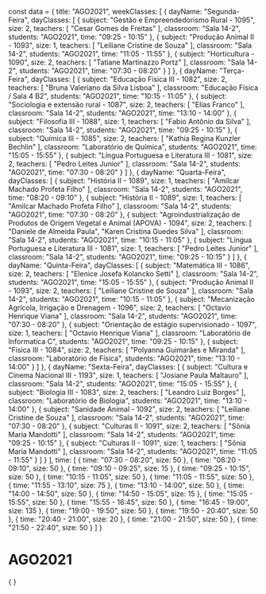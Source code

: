 const data = {
  title: "AGO2021",
  weekClasses: [
    {
      dayName: "Segunda-Feira",
      dayClasses: [
        {
          subject: "Gestão e Empreendedorismo Rural - 1095",
          size: 2,
          teachers: [
            "Cesar Gomes de Freitas"
          ],
          classroom: "Sala 14-2",
          students: "AGO2021",
          time: "09:25 - 10:15"
        },
        {
          subject: "Produção Animal II - 1093",
          size: 1,
          teachers: [
            "Leiliane Cristine de Souza"
          ],
          classroom: "Sala 14-2",
          students: "AGO2021",
          time: "11:05 - 11:55"
        },
        {
          subject: "Horticultura - 1090",
          size: 2,
          teachers: [
            "Tatiane Martinazzo Portz"
          ],
          classroom: "Sala 14-2",
          students: "AGO2021",
          time: "07:30 - 08:20"
        }
      ]
    },
    {
      dayName: "Terça-Feira",
      dayClasses: [
        {
          subject: "Educação Física III - 1082",
          size: 2,
          teachers: [
            "Bruna Valeriano da Silva Lisboa"
          ],
          classroom: "Educação Física / Sala 4 B2",
          students: "AGO2021",
          time: "10:15 - 11:05"
        },
        {
          subject: "Sociologia e extensão rural - 1087",
          size: 2,
          teachers: [
            "Elias Franco"
          ],
          classroom: "Sala 14-2",
          students: "AGO2021",
          time: "13:10 - 14:00"
        },
        {
          subject: "Filosofia III - 1088",
          size: 1,
          teachers: [
            "Fabio Antônio da Silva"
          ],
          classroom: "Sala 14-2",
          students: "AGO2021",
          time: "09:25 - 10:15"
        },
        {
          subject: "Química III - 1085",
          size: 2,
          teachers: [
            "Kathia Regina Kunzler Bechlin"
          ],
          classroom: "Laboratório de Química",
          students: "AGO2021",
          time: "15:05 - 15:55"
        },
        {
          subject: "Língua Portuguesa e Literatura III - 1081",
          size: 2,
          teachers: [
            "Pedro Leites Junior"
          ],
          classroom: "Sala 14-2",
          students: "AGO2021",
          time: "07:30 - 08:20"
        }
      ]
    },
    {
      dayName: "Quarta-Feira",
      dayClasses: [
        {
          subject: "História II - 1089",
          size: 1,
          teachers: [
            "Amilcar Machado Profeta Filho"
          ],
          classroom: "Sala 14-2",
          students: "AGO2021",
          time: "08:20 - 09:10"
        },
        {
          subject: "História II - 1089",
          size: 1,
          teachers: [
            "Amilcar Machado Profeta Filho"
          ],
          classroom: "Sala 14-2",
          students: "AGO2021",
          time: "07:30 - 08:20"
        },
        {
          subject: "Agroindustrialização de Produtos de Origem Vegetal e Animal (APOVA) - 1094",
          size: 2,
          teachers: [
            "Daniele de Almeida Paula",
            "Karen Cristina Guedes Silva"
          ],
          classroom: "Sala 14-2",
          students: "AGO2021",
          time: "10:15 - 11:05"
        },
        {
          subject: "Língua Portuguesa e Literatura III - 1081",
          size: 1,
          teachers: [
            "Pedro Leites Junior"
          ],
          classroom: "Sala 14-2",
          students: "AGO2021",
          time: "09:25 - 10:15"
        }
      ]
    },
    {
      dayName: "Quinta-Feira",
      dayClasses: [
        {
          subject: "Matemática III - 1086",
          size: 2,
          teachers: [
            "Elenice Josefa Kolancko Setti"
          ],
          classroom: "Sala 14-2",
          students: "AGO2021",
          time: "15:05 - 15:55"
        },
        {
          subject: "Produção Animal II - 1093",
          size: 2,
          teachers: [
            "Leiliane Cristine de Souza"
          ],
          classroom: "Sala 14-2",
          students: "AGO2021",
          time: "10:15 - 11:05"
        },
        {
          subject: "Mecanização Agrícola, Irrigação e Drenagem - 1096",
          size: 2,
          teachers: [
            "Octavio Henrique Viana"
          ],
          classroom: "Sala 14-2",
          students: "AGO2021",
          time: "07:30 - 08:20"
        },
        {
          subject: "Orientação de estágio supervisionado - 1097",
          size: 1,
          teachers: [
            "Octavio Henrique Viana"
          ],
          classroom: "Laboratório de Informatica C",
          students: "AGO2021",
          time: "09:25 - 10:15"
        },
        {
          subject: "Física III - 1084",
          size: 2,
          teachers: [
            "Polyanna Guimarães e Miranda"
          ],
          classroom: "Laboratório de Física",
          students: "AGO2021",
          time: "13:10 - 14:00"
        }
      ]
    },
    {
      dayName: "Sexta-Feira",
      dayClasses: [
        {
          subject: "Cultura e Cinema Nacional III - 1193",
          size: 1,
          teachers: [
            "Josiane Paula Maltauro"
          ],
          classroom: "Sala 14-2",
          students: "AGO2021",
          time: "15:05 - 15:55"
        },
        {
          subject: "Biologia III - 1083",
          size: 2,
          teachers: [
            "Leandro Luiz Borges"
          ],
          classroom: "Laboratório de Biologia",
          students: "AGO2021",
          time: "13:10 - 14:00"
        },
        {
          subject: "Sanidade Animal - 1092",
          size: 2,
          teachers: [
            "Leiliane Cristine de Souza"
          ],
          classroom: "Sala 14-2",
          students: "AGO2021",
          time: "07:30 - 08:20"
        },
        {
          subject: "Culturas II - 1091",
          size: 2,
          teachers: [
            "Sônia Maria Mandotti"
          ],
          classroom: "Sala 14-2",
          students: "AGO2021",
          time: "09:25 - 10:15"
        },
        {
          subject: "Culturas II - 1091",
          size: 1,
          teachers: [
            "Sônia Maria Mandotti"
          ],
          classroom: "Sala 14-2",
          students: "AGO2021",
          time: "11:05 - 11:55"
        }
      ]
    }
  ],
  time: [
    {
      time: "07:30 - 08:20",
      size: 50
    },
    {
      time: "08:20 - 09:10",
      size: 50
    },
    {
      time: "09:10 - 09:25",
      size: 15
    },
    {
      time: "09:25 - 10:15",
      size: 50
    },
    {
      time: "10:15 - 11:05",
      size: 50
    },
    {
      time: "11:05 - 11:55",
      size: 50
    },
    {
      time: "11:55 - 13:10",
      size: 75
    },
    {
      time: "13:10 - 14:00",
      size: 50
    },
    {
      time: "14:00 - 14:50",
      size: 50
    },
    {
      time: "14:50 - 15:05",
      size: 15
    },
    {
      time: "15:05 - 15:55",
      size: 50
    },
    {
      time: "15:55 - 16:45",
      size: 50
    },
    {
      time: "16:45 - 19:00",
      size: 135
    },
    {
      time: "19:00 - 19:50",
      size: 50
    },
    {
      time: "19:50 - 20:40",
      size: 50
    },
    {
      time: "20:40 - 21:00",
      size: 20
    },
    {
      time: "21:00 - 21:50",
      size: 50
    },
    {
      time: "21:50 - 22:40",
      size: 50
    }
  ]
}

# AGO2021

<div>
    {
        <Grid
            title={data.title} 
            weekClasses={data.weekClasses} 
            time={data.time}
        />
    }
</div>